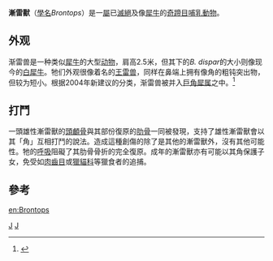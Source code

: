 {{Automatic taxobox
| taxon = Brontops
| authority = [[奧塞內爾·查利斯·馬什|Marsh]], 1887
|fossil_range = {{Fossil range|38|33.9}}晚[[始新世|始新世]]
|image =Large_Californian_Brontops.jpg
|subdivision_ranks = [[種|種]]
|subdivision =
* [[粗壯漸雷獸|粗壯漸雷獸]] ''B. robustus''<small>（[[模式種|模式種]]）</small>
* ''B. amplus''
* ''B. bicornutus''
* ''B. brachycephalus''
* ''B. dispar''
* ''B. selwynianus''
* ''B. tyleri''
}}
'''漸雷獸'''（[[學名|學名]]''Brontops''）是一[[屬|屬]]已[[滅絕|滅絕]]及像[[犀牛|犀牛]]的[[奇蹄目|奇蹄目]][[哺乳動物|哺乳動物]]。

==外观==
渐雷兽是一种类似[[犀牛|犀牛]]的大型[[动物|动物]]，肩高2.5米，但其下的''B. dispar''的大小则像现今的[[白犀牛|白犀牛]]。牠们外观很像着名的[[王雷兽|王雷兽]]，同样在鼻端上拥有像角的粗钝突出物，但较为短小。根据2004年新建议的分类，渐雷兽被并入[[巨角犀属|巨角犀属]]之中。<ref name=mihlbachler2004a>{{Cite book en|author=Mihlbachler, M.C. , S.G. Lucas, and R.J, Emry|year=2004a|chapter=The holotype specimen of ''Menodus giganteus'', and the "insoluble" problem of Chadronian brontothere taxonomy|editor=S.G. Lucas, K. Zeigler, and P. E. Kondrashov (eds.)|title=Paleogene Mammals|publisher=Bulletin of the New Mexico Museum of Natural History 26|pages=129-136}}</ref>

==打鬥==
一頭雄性漸雷獸的[[頭顱骨|頭顱骨]]與其部份復原的[[肋骨|肋骨]]一同被發現，支持了雄性漸雷獸會以其「角」互相打鬥的說法。造成這種創傷的除了是其他的漸雷獸外，沒有其他可能性。牠的[[呼吸|呼吸]]阻礙了其肋骨骨折的完全復原。成年的漸雷獸亦有可能以其角保護子女，免受如[[肉齒目|肉齒目]]或[[獵貓科|獵貓科]]等獵食者的追捕。

==參考==
{{reflist}}
{{Taxonbar|from=Q2723531}}

[[Category:雷獸|J]]
[[Category:1887年描述的分类群|J]]

[[en:Brontops|en:Brontops]]